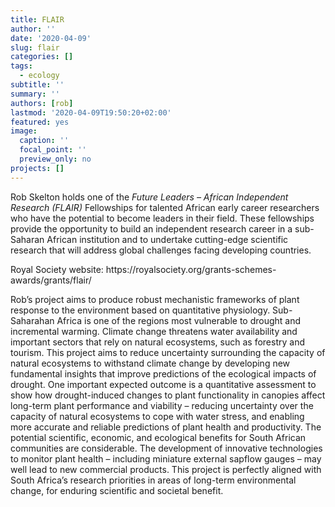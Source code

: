 ```yaml
---
title: FLAIR
author: ''
date: '2020-04-09'
slug: flair
categories: []
tags:
  - ecology
subtitle: ''
summary: ''
authors: [rob]
lastmod: '2020-04-09T19:50:20+02:00'
featured: yes
image:
  caption: ''
  focal_point: ''
  preview_only: no
projects: []
---
```


Rob Skelton holds one of the *Future Leaders – African Independent Research (FLAIR)* Fellowships for talented African early career researchers who have the potential to become leaders in their field. These fellowships provide the opportunity to build an independent research career in a sub-Saharan African institution and to undertake cutting-edge scientific research that will address global challenges facing developing countries.

Royal Society website:
https://royalsociety.org/grants-schemes-awards/grants/flair/

Rob's project aims to produce robust mechanistic frameworks of plant response to the environment based on quantitative physiology. Sub-Saharahan Africa is one of the regions most vulnerable to drought and incremental warming. Climate change threatens water availability and important sectors that rely on natural ecosystems, such as forestry and tourism. This project aims to reduce uncertainty surrounding the capacity of natural ecosystems to withstand climate change by developing new fundamental insights that improve predictions of the ecological impacts of drought. One important expected outcome is a quantitative assessment to show how drought-induced changes to plant functionality in canopies affect long-term plant performance and viability – reducing uncertainty over the capacity of natural ecosystems to cope with water stress, and enabling more accurate and reliable predictions of plant health and productivity. The potential scientific, economic, and ecological benefits for South African communities are considerable. The development of innovative technologies to monitor plant health – including miniature external sapflow gauges – may well lead to new commercial products. This project is perfectly aligned with South Africa's research priorities in areas of long-term environmental change, for enduring scientific and societal benefit. 

